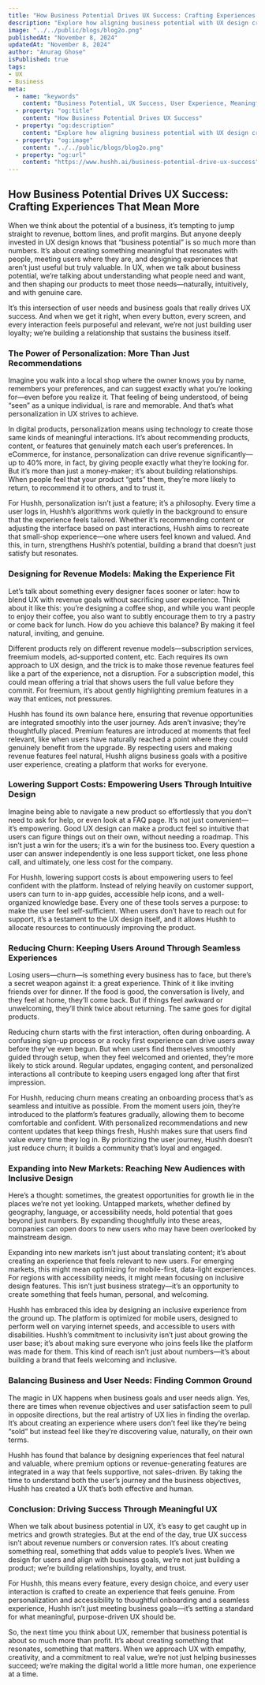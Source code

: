 ```yaml
---
title: "How Business Potential Drives UX Success: Crafting Experiences That Mean More"
description: "Explore how aligning business potential with UX design creates meaningful experiences that resonate with users and drive success."
image: "../../public/blogs/blog2o.png"
publishedAt: "November 8, 2024"
updatedAt: "November 8, 2024"
author: "Anurag Ghose"
isPublished: true
tags:
- UX
- Business
meta:
  - name: "keywords"
    content: "Business Potential, UX Success, User Experience, Meaningful Design"
  - property: "og:title"
    content: "How Business Potential Drives UX Success"
  - property: "og:description"
    content: "Explore how aligning business potential with UX design creates meaningful experiences."
  - property: "og:image"
    content: "../../public/blogs/blog2o.png"
  - property: "og:url"
    content: "https://www.hushh.ai/business-potential-drive-ux-success"
---
```


## How Business Potential Drives UX Success: Crafting Experiences That Mean More

When we think about the potential of a business, it’s tempting to jump straight to revenue, bottom lines, and profit margins. But anyone deeply invested in UX design knows that “business potential” is so much more than numbers. It’s about creating something meaningful that resonates with people, meeting users where they are, and designing experiences that aren’t just useful but truly valuable. In UX, when we talk about business potential, we’re talking about understanding what people need and want, and then shaping our products to meet those needs—naturally, intuitively, and with genuine care.

It’s this intersection of user needs and business goals that really drives UX success. And when we get it right, when every button, every screen, and every interaction feels purposeful and relevant, we’re not just building user loyalty; we’re building a relationship that sustains the business itself.

### The Power of Personalization: More Than Just Recommendations

Imagine you walk into a local shop where the owner knows you by name, remembers your preferences, and can suggest exactly what you’re looking for—even before you realize it. That feeling of being understood, of being “seen” as a unique individual, is rare and memorable. And that’s what personalization in UX strives to achieve.

In digital products, personalization means using technology to create those same kinds of meaningful interactions. It’s about recommending products, content, or features that genuinely match each user’s preferences. In eCommerce, for instance, personalization can drive revenue significantly—up to 40% more, in fact, by giving people exactly what they’re looking for. But it’s more than just a money-maker; it’s about building relationships. When people feel that your product “gets” them, they’re more likely to return, to recommend it to others, and to trust it.

For Hushh, personalization isn’t just a feature; it’s a philosophy. Every time a user logs in, Hushh’s algorithms work quietly in the background to ensure that the experience feels tailored. Whether it’s recommending content or adjusting the interface based on past interactions, Hushh aims to recreate that small-shop experience—one where users feel known and valued. And this, in turn, strengthens Hushh’s potential, building a brand that doesn’t just satisfy but resonates.

### Designing for Revenue Models: Making the Experience Fit

Let’s talk about something every designer faces sooner or later: how to blend UX with revenue goals without sacrificing user experience. Think about it like this: you’re designing a coffee shop, and while you want people to enjoy their coffee, you also want to subtly encourage them to try a pastry or come back for lunch. How do you achieve this balance? By making it feel natural, inviting, and genuine.

Different products rely on different revenue models—subscription services, freemium models, ad-supported content, etc. Each requires its own approach to UX design, and the trick is to make those revenue features feel like a part of the experience, not a disruption. For a subscription model, this could mean offering a trial that shows users the full value before they commit. For freemium, it’s about gently highlighting premium features in a way that entices, not pressures.

Hushh has found its own balance here, ensuring that revenue opportunities are integrated smoothly into the user journey. Ads aren’t invasive; they’re thoughtfully placed. Premium features are introduced at moments that feel relevant, like when users have naturally reached a point where they could genuinely benefit from the upgrade. By respecting users and making revenue features feel natural, Hushh aligns business goals with a positive user experience, creating a platform that works for everyone.

### Lowering Support Costs: Empowering Users Through Intuitive Design

Imagine being able to navigate a new product so effortlessly that you don’t need to ask for help, or even look at a FAQ page. It’s not just convenient—it’s empowering. Good UX design can make a product feel so intuitive that users can figure things out on their own, without needing a roadmap. This isn’t just a win for the users; it’s a win for the business too. Every question a user can answer independently is one less support ticket, one less phone call, and ultimately, one less cost for the company.

For Hushh, lowering support costs is about empowering users to feel confident with the platform. Instead of relying heavily on customer support, users can turn to in-app guides, accessible help icons, and a well-organized knowledge base. Every one of these tools serves a purpose: to make the user feel self-sufficient. When users don’t have to reach out for support, it’s a testament to the UX design itself, and it allows Hushh to allocate resources to continuously improving the product.

### Reducing Churn: Keeping Users Around Through Seamless Experiences

Losing users—churn—is something every business has to face, but there’s a secret weapon against it: a great experience. Think of it like inviting friends over for dinner. If the food is good, the conversation is lively, and they feel at home, they’ll come back. But if things feel awkward or unwelcoming, they’ll think twice about returning. The same goes for digital products.

Reducing churn starts with the first interaction, often during onboarding. A confusing sign-up process or a rocky first experience can drive users away before they’ve even begun. But when users find themselves smoothly guided through setup, when they feel welcomed and oriented, they’re more likely to stick around. Regular updates, engaging content, and personalized interactions all contribute to keeping users engaged long after that first impression.

For Hushh, reducing churn means creating an onboarding process that’s as seamless and intuitive as possible. From the moment users join, they’re introduced to the platform’s features gradually, allowing them to become comfortable and confident. With personalized recommendations and new content updates that keep things fresh, Hushh makes sure that users find value every time they log in. By prioritizing the user journey, Hushh doesn’t just reduce churn; it builds a community that’s loyal and engaged.

### Expanding into New Markets: Reaching New Audiences with Inclusive Design

Here’s a thought: sometimes, the greatest opportunities for growth lie in the places we’re not yet looking. Untapped markets, whether defined by geography, language, or accessibility needs, hold potential that goes beyond just numbers. By expanding thoughtfully into these areas, companies can open doors to new users who may have been overlooked by mainstream design.

Expanding into new markets isn’t just about translating content; it’s about creating an experience that feels relevant to new users. For emerging markets, this might mean optimizing for mobile-first, data-light experiences. For regions with accessibility needs, it might mean focusing on inclusive design features. This isn’t just business strategy—it’s an opportunity to create something that feels human, personal, and welcoming.

Hushh has embraced this idea by designing an inclusive experience from the ground up. The platform is optimized for mobile users, designed to perform well on varying internet speeds, and accessible to users with disabilities. Hushh’s commitment to inclusivity isn’t just about growing the user base; it’s about making sure everyone who joins feels like the platform was made for them. This kind of reach isn’t just about numbers—it’s about building a brand that feels welcoming and inclusive.

### Balancing Business and User Needs: Finding Common Ground

The magic in UX happens when business goals and user needs align. Yes, there are times when revenue objectives and user satisfaction seem to pull in opposite directions, but the real artistry of UX lies in finding the overlap. It’s about creating an experience where users don’t feel like they’re being “sold” but instead feel like they’re discovering value, naturally, on their own terms.

Hushh has found that balance by designing experiences that feel natural and valuable, where premium options or revenue-generating features are integrated in a way that feels supportive, not sales-driven. By taking the time to understand both the user’s journey and the business objectives, Hushh has created a UX that’s both effective and human.

### Conclusion: Driving Success Through Meaningful UX

When we talk about business potential in UX, it’s easy to get caught up in metrics and growth strategies. But at the end of the day, true UX success isn’t about revenue numbers or conversion rates. It’s about creating something real, something that adds value to people’s lives. When we design for users and align with business goals, we’re not just building a product; we’re building relationships, loyalty, and trust.

For Hushh, this means every feature, every design choice, and every user interaction is crafted to create an experience that feels genuine. From personalization and accessibility to thoughtful onboarding and a seamless experience, Hushh isn’t just meeting business goals—it’s setting a standard for what meaningful, purpose-driven UX should be.

So, the next time you think about UX, remember that business potential is about so much more than profit. It’s about creating something that resonates, something that matters. When we approach UX with empathy, creativity, and a commitment to real value, we’re not just helping businesses succeed; we’re making the digital world a little more human, one experience at a time.